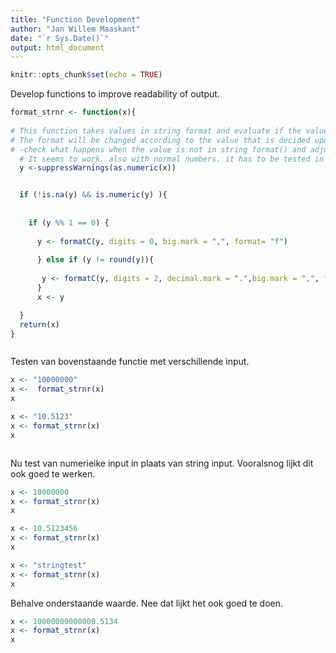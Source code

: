 ```yaml
---
title: "Function Development"
author: "Jan Willem Maaskant"
date: "`r Sys.Date()`"
output: html_document
---
```


```r
knitr::opts_chunk$set(echo = TRUE)
```

<!-- ## R Markdown -->

<!-- This is an R Markdown document. Markdown is a simple formatting syntax for authoring HTML, PDF, and MS Word documents. For more details on using R Markdown see <http://rmarkdown.rstudio.com>. -->

<!-- When you click the **Knit** button a document will be generated that includes both content as well as the output of any embedded R code chunks within the document. You can embed an R code chunk like this: -->

<!-- ```{r cars} -->
<!-- summary(cars) -->
<!-- ``` -->

<!-- ## Including Plots -->

<!-- You can also embed plots, for example: -->

<!-- ```{r pressure, echo=FALSE} -->
<!-- plot(pressure) -->
<!-- ``` -->

<!-- Note that the `echo = FALSE` parameter was added to the code chunk to prevent printing of the R code that generated the plot. -->




Develop functions to improve readability of output.

```r
format_strnr <- function(x){
  
# This function takes values in string format and evaluate if the value is a real string, an integer or an decimal 
# The format will be changed according to the value that is decided upon.
# -check what happens when the value is not in string format() and adjust function according to that
  # It seems to work. also with normal numbers. it has to be tested in the real world.
  y <-suppressWarnings(as.numeric(x)) 


  if (!is.na(y) && is.numeric(y) ){ 
  
  
    if (y %% 1 == 0) {
    
      y <- formatC(y, digits = 0, big.mark = ",", format= "f")
    
      } else if (y != round(y)){
    
       y <- formatC(y, digits = 2, decimal.mark = ".",big.mark = ",", format= "f")
      }
      x <- y

  }
  return(x)
}



```

Testen van bovenstaande functie met verschillende input.


```r
x <- "10000000"
x <-  format_strnr(x)
x
```


```r
x <- "10.5123"
x <- format_strnr(x)
x



```
Nu test van numerieike input in plaats van string input. Vooralsnog lijkt dit ook goed te werken.

```r
x <- 10000000
x <- format_strnr(x)
x
```


```r
x <- 10.5123456
x <- format_strnr(x)
x
```


```r
x <- "stringtest"
x <- format_strnr(x)
x
```
Behalve onderstaande waarde. Nee dat lijkt het ook goed te doen. 

```r

x <- 10000000000000.5134
x <- format_strnr(x)
x

```




